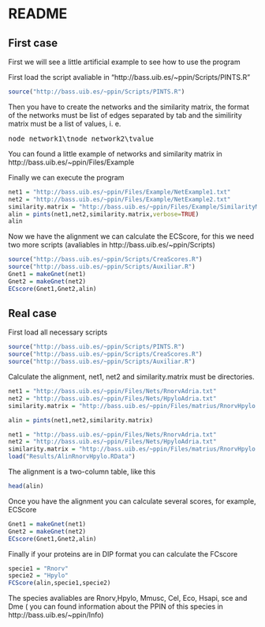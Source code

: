 README
========================================================
<h2>First case</h2>
First we will see a little artificial example to see how to use the program

First load the script avaliable in "http://bass.uib.es/~ppin/Scripts/PINTS.R"
```r
source("http://bass.uib.es/~ppin/Scripts/PINTS.R")

```

Then you have to create the networks and the similarity matrix, the format of the networks must be list of edges separated by tab and the similirity matrix must be a list of values, i. e.

<pre>node_network1\tnode_network2\tvalue</pre>

You can found a little example of networks and similarity matrix in http://bass.uib.es/~ppin/Files/Example

Finally we can execute the program
```r
net1 = "http://bass.uib.es/~ppin/Files/Example/NetExample1.txt"
net2 = "http://bass.uib.es/~ppin/Files/Example/NetExample2.txt"
similarity.matrix = "http://bass.uib.es/~ppin/Files/Example/SimilarityMatrixExample.txt"
alin = pints(net1,net2,similarity.matrix,verbose=TRUE)
alin
```

Now we have the alignment we can calculate the ECScore, for this we need two more scripts (avaliables in http://bass.uib.es/~ppin/Scripts)
```r
source("http://bass.uib.es/~ppin/Scripts/CreaScores.R")
source("http://bass.uib.es/~ppin/Scripts/Auxiliar.R")
Gnet1 = makeGnet(net1)
Gnet2 = makeGnet(net2)
ECscore(Gnet1,Gnet2,alin)

```

<h2>Real case</h2>

First load all necessary scripts
```r
source("http://bass.uib.es/~ppin/Scripts/PINTS.R")
source("http://bass.uib.es/~ppin/Scripts/CreaScores.R")
source("http://bass.uib.es/~ppin/Scripts/Auxiliar.R")

```

Calculate the alignment, net1, net2 and similarity.matrix must be directories.

```r
net1 = "http://bass.uib.es/~ppin/Files/Nets/RnorvAdria.txt"
net2 = "http://bass.uib.es/~ppin/Files/Nets/HpyloAdria.txt"
similarity.matrix = "http://bass.uib.es/~ppin/Files/matrius/RnorvHpylo.blast"

alin = pints(net1,net2,similarity.matrix)
```

```r
net1 = "http://bass.uib.es/~ppin/Files/Nets/RnorvAdria.txt"
net2 = "http://bass.uib.es/~ppin/Files/Nets/HpyloAdria.txt"
similarity.matrix = "http://bass.uib.es/~ppin/Files/matrius/RnorvHpylo.blast"
load("Results/AlinRnorvHpylo.RData")
```

The alignment is a two-column table, like this
```r
head(alin)
```

Once you have the alignment you can calculate several scores, for example, ECScore
```r
Gnet1 = makeGnet(net1)
Gnet2 = makeGnet(net2)
ECscore(Gnet1,Gnet2,alin)
```

Finally if your proteins are in DIP format you can calculate the FCscore
```r
specie1 = "Rnorv"
specie2 = "Hpylo"
FCScore(alin,specie1,specie2)
```

The species avaliables are Rnorv,Hpylo, Mmusc, Cel, Eco, Hsapi, sce and Dme ( you can found information about the PPIN of this species in http://bass.uib.es/~ppin/Info)